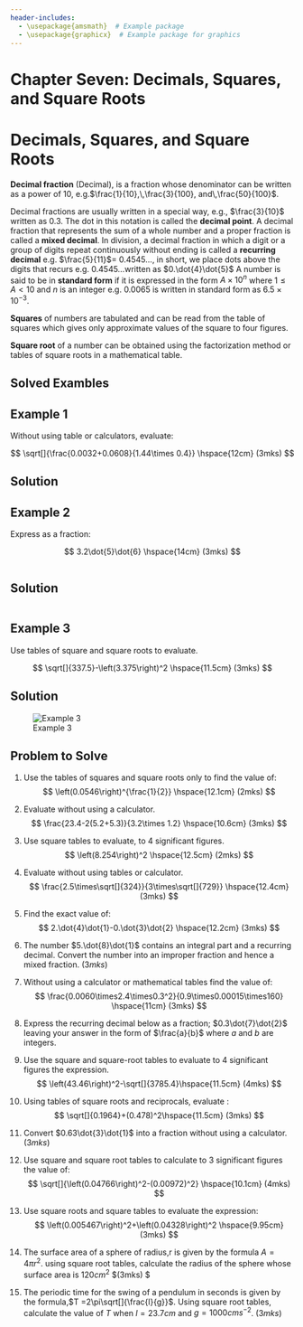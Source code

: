 ```yaml
---
header-includes:
  - \usepackage{amsmath}  # Example package
  - \usepackage{graphicx}  # Example package for graphics
---
```


# Chapter Seven: Decimals, Squares, and Square Roots

# Decimals, Squares, and Square Roots {.unnumbered}

**Decimal fraction** (Decimal), is a fraction whose denominator can be written as a power of $10$, e.g.$\frac{1}{10},\,\frac{3}{100}, and\,\frac{50}{100}$.

Decimal fractions are usually written in a special way, e.g., $\frac{3}{10}$ written as $0.3$. The dot in this notation is called the **decimal point**. A decimal fraction that represents the sum of a whole number and a proper fraction is called a **mixed decimal**. In division, a decimal fraction in which a digit or a group of digits repeat continuously without ending is called a **recurring decimal** e.g. $\frac{5}{11}$= 0.4545..., in short, we place dots above the digits that recurs e.g. 0.4545...written as $0.\dot{4}\dot{5}$ A number is said to be in **standard form** if it is expressed in the form $A\times 10^n$ where $1\leq A<10$ and $n$ is an integer e.g. $0.0065$ is written in standard form as $6.5\times 10^{-3}$.

**Squares** of numbers are tabulated and can be read from the table of squares which gives only approximate values of the square to four figures.

**Square root** of a number can be obtained using the factorization method or tables of square roots in a mathematical table.

## Solved Exambles

::: {.callout-note collapse="false"}
# Example 1

Without using table or calculators, evaluate:

$$
\sqrt[]{\frac{0.0032+0.0608}{1.44\times 0.4}} \hspace{12cm} (3mks)
$$
:::

::: {.callout-caution collapse="true"}
# Solution

```{=latex}
\begin{equation}
\begin{split}
0.0032 + 0.0608 & = 0.0640 \\
1.44 \times 0.4 & = 0.576 \\
\Rightarrow \sqrt{\frac{0.064 \times 1000}{0.576 \times 1000}} & = \sqrt{\frac{64}{576}} \\
& = \frac{\sqrt{2^6}}{\sqrt{2^6 \times 3^2}} \\
& = \frac{\cancel{2^3}}{\cancel{2^3} \times 3} \\
& = \frac{1}{3}
\end{split}
\end{equation}
```
:::

::: {.callout-note collapse="false"}
# Example 2

Express as a fraction:

$$
3.2\dot{5}\dot{6}  \hspace{14cm} (3mks)
$$
:::

::: columns
::: {.callout-caution collapse="true"}
# Solution

::: {.column width="45%"}
```{=latex}
\begin{equation}
\begin{split}
\text{Let } r & = 3.25656\ldots \quad (i) \\
10r & = 32.5656\ldots \quad (ii) \\
100r & = 325.656\ldots \quad (iii) \\
1000r & = 3256.56\ldots \quad (iv) \\
\end{split}
\end{equation}
```
:::

::: {.column width="50%"}
```{=latex}
\begin{equation}
\begin{split}
& \text{Subtracting } (ii) \text{ from } (iv) \\ 
990r & = 3224 \\ 
r & = \frac{3224}{990} \\ 
\therefore \quad 3.2\dot{5}\dot{6} & = 3 \frac{127}{495} 
\end{split}
\end{equation}
```
:::
:::
:::

::: {.callout-note collapse="false"}
# Example 3

Use tables of square and square roots to evaluate.

$$
\sqrt[]{337.5}-\left(3.375\right)^2 \hspace{11.5cm} (3mks)
$$
:::

::: {.callout-caution collapse="true"}
# Solution

![Example 3](images/Decimals_Ex3.png)
:::

::: {.callout-note collapse="false"}
## Problem to Solve

1.  Use the tables of squares and square roots only to find the value of: $$
    \left(0.0546\right)^{\frac{1}{2}} \hspace{12.1cm} (2mks)
    $$

2.  Evaluate without using a calculator. $$
    \frac{23.4-2(5.2+5.3)}{3.2\times 1.2} \hspace{10.6cm} (3mks)
    $$

3.  Use square tables to evaluate, to 4 significant figures. $$
    \left(8.254\right)^2 \hspace{12.5cm} (2mks)
    $$

4.  Evaluate without using tables or calculator. $$
    \frac{2.5\times\sqrt[]{324}}{3\times\sqrt[]{729}} \hspace{12.4cm} (3mks)
    $$

5.  Find the exact value of:\
    $$
    2.\dot{4}\dot{1}-0.\dot{3}\dot{2} \hspace{12.2cm} (3mks)
    $$

6.  The number $5.\dot{8}\dot{1}$ contains an integral part and a recurring decimal. Convert the number into an improper fraction and hence a mixed fraction.\hspace{7cm} $(3mks)$

7.  Without using a calculator or mathematical tables find the value of: $$
    \frac{0.0060\times2.4\times0.3^2}{0.9\times0.00015\times160} \hspace{11cm} (3mks)
    $$

8.  Express the recurring decimal below as a fraction; $0.3\dot{7}\dot{2}$ leaving your answer in the form of $\frac{a}{b}$ where $a$ and $b$ are integers.

9.  Use the square and square-root tables to evaluate to 4 significant figures the expression. $$
    \left(43.46\right)^2-\sqrt[]{3785.4}\hspace{11.5cm} (4mks)
    $$

10. Using tables of square roots and reciprocals, evaluate : $$
    \sqrt[]{0.1964}+(0.478)^2\hspace{11.5cm} (3mks)
    $$

11. Convert $0.63\dot{3}\dot{1}$ into a fraction without using a calculator. \hspace{4.75cm} $(3mks)$

12. Use square and square root tables to calculate to 3 significant figures the value of: $$
    \sqrt[]{\left(0.04766\right)^2-(0.00972)^2} \hspace{10.1cm} (4mks)
    $$

13. Use square roots and square tables to evaluate the expression: $$
    \left(0.005467\right)^2+\left(0.04328\right)^2 \hspace{9.95cm} (3mks)
    $$

14. The surface area of a sphere of radius,r is given by the formula $A = 4\pi r^2$. using square root tables, calculate the radius of the sphere whose surface area is $120 cm^2$ \hspace{3.2cm} \$(3mks) \$

15. The periodic time for the swing of a pendulum in seconds is given by the formula,$T =2\pi\sqrt[]{\frac{l}{g}}$. Using square root tables, calculate the value of $T$ when $l = 23.7cm$ and $g = 1000 cms^{-2}$. \hspace*{14.2cm} $(3mks)$
:::
